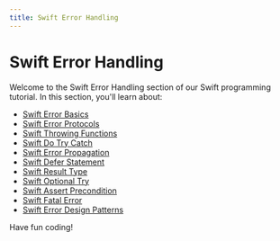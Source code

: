 ```yaml
---
title: Swift Error Handling
---
```


# Swift Error Handling

Welcome to the Swift Error Handling section of our Swift programming tutorial. In this section, you'll learn about:

- [Swift Error Basics](./0-swift-error-basics.mdx)
- [Swift Error Protocols](./1-swift-error-protocols.mdx)
- [Swift Throwing Functions](./2-swift-throwing-functions.mdx)
- [Swift Do Try Catch](./3-swift-do-try-catch.mdx)
- [Swift Error Propagation](./4-swift-error-propagation.mdx)
- [Swift Defer Statement](./5-swift-defer-statement.mdx)
- [Swift Result Type](./6-swift-result-type.mdx)
- [Swift Optional Try](./7-swift-optional-try.mdx)
- [Swift Assert Precondition](./8-swift-assert-precondition.mdx)
- [Swift Fatal Error](./9-swift-fatal-error.mdx)
- [Swift Error Design Patterns](./10-swift-error-design-patterns.mdx)

Have fun coding!